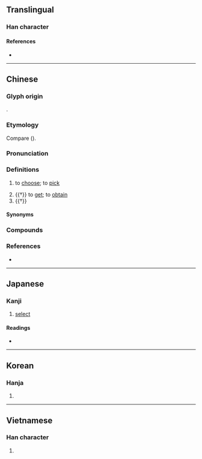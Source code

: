 {{also|拣}}
{{character info}}
==Translingual==

===Han character===
{{Han char|rn=64|rad=手|as=09|sn=12|four=55096|canj=QDWF|ids=⿰扌柬}}

====References====
* {{Han ref|kx=0440.220|dkj=12315|hdz=31913.080|uh=63C0|ud=25536|bh=B47A|bd=46202}}

----

==Chinese==
{{zh-forms|s=拣}}

===Glyph origin===
{{Han etym}}
{{Han compound|手|alt1=扌|柬|t1=hands|ls=psc}}.

===Etymology===
Compare {{cog|th|กลั่น||to distill; to extract}} ({{zh-ref|Schuessler, 2007}}).

===Pronunciation===
{{zh-pron
|m=jiǎn
|ma=Zh-jian.ogg
|m-s=jian3
|c=gaan2
|c-t=gan2
|g=gan3
|h=pfs=kién;gd=gian3
|j=jie2
|md=gēng
|mn=xm,tw,sg:kéng/qz,jj,ph:kúiⁿ/ta,km:káiⁿ/kán
|mn_note=kéng/kúiⁿ/káiⁿ - vernacular; kán - literary
|mn-t=goin2/gang2
|mn-t_note=goin2 - vernacular; gang2 - literary
|w=2ke
|x=gan3/jienn3
|x_note=jienn3 - used in some compounds
|mc=y
|oc=y
|cat=v
}}

===Definitions===
{{zh-hanzi}}

# {{lb|zh|literary|or|regional}} to [[choose]]; to [[pick]]
# {{†}} to [[get]]; to [[obtain]]
# {{†}} {{zh-alt-form|撿|to [[pick up]]}}

====Synonyms====
{{zh-dial|選}}

===Compounds===
{{zh-der|揀選|揀擇|揀字|不揀|披沙揀金|挑三揀四|挑揀|挑毛揀刺|挑肥揀瘦|揀佛燒香|揀便宜|揀別|揀妝|揀破爛|揀精揀肥|揀衣挑食|翻揀|揀啊揀，揀著一個賣龍眼/揀啊揀，揀著一个賣龍眼/拣啊拣，拣着一个卖龙眼:kéng--ah kéng, kéng-tio̍h chi̍t ê bē lêng-géng;Hokkien}}

===References===
* {{thcwd|8376}}

{{zh-cat|Elementary}}

----

==Japanese==

===Kanji===
{{ja-kanji|grade=|rs=手09}}

# [[select]]

====Readings====
* {{ja-readings
|goon=けん
|kanon=かん
|kun=えら-ぶ}}

----

==Korean==

===Hanja===
{{ko-hanja|hangeul=[[간]], [[연]]|eumhun=|rv=gan, yeon|mr=kan, yŏn|y=kan, yen}}

# {{rfdef|ko|sort=手09}}

----

==Vietnamese==

===Han character===
{{vi-readings|rs=手09|reading=gióng, giáng, giản, kiêm}}

# {{rfdef|vi|sort=手09}}